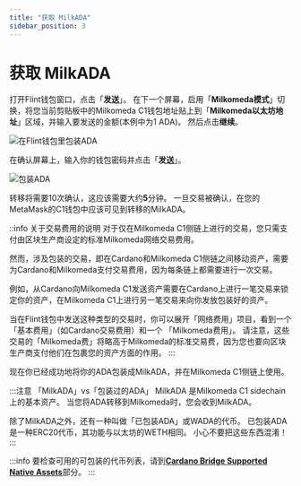 ```yaml
---
title: "获取 MilkADA"
sidebar_position: 3
---
```


# 获取 MilkADA

打开Flint钱包窗口，点击「**发送**」。 在下一个屏幕，启用「**Milkomeda模式**」切换，将您当前剪贴板中的Milkomeda C1钱包地址贴上到「**Milkomeda以太坊地址**」区域，并输入要发送的金额(本例中为1 ADA)。 然后点击**继续**。

![在Flint钱包里包装ADA](/img/wrapping-send-flint.png)

在确认屏幕上，输入你的钱包密码并点击「**发送**」。

![包装ADA](/img/wrapping-ada-send.png)

转移将需要10次确认，这应该需要大约**5**分钟。 一旦交易被确认，在您的MetaMask的C1钱包中应该可见到转移的MilkADA。

::info 关于交易费用的说明 对于仅在Milkomeda C1侧链上进行的交易，您只需支付由区块生产商设定的标准Milkomeda网络交易费用。

然而，涉及包装的交易，即在Cardano和Milkomeda C1侧链之间移动资产，需要为Cardano和Milkomeda支付交易费用，因为每条链上都需要进行一次交易。

例如，从Cardano向Milkomeda C1发送资产需要在Cardano上进行一笔交易来锁定你的资产，在Milkomeda C1上进行另一笔交易来向你发放包装好的资产。

当在Flint钱包中发送这种类型的交易时，你可以展开「网络费用」项目，看到一个 「基本费用」（如Cardano交易费用）和一个 「Milkomeda费用」。 请注意，这些交易的「Milkomeda费」将略高于Milkomeda的标准交易费，因为您也要向区块生产商支付他们在包裹您的资产方面的作用。 :::

现在你已经成功地将你的ADA包装成MilkADA，并在Milkomeda C1侧链上使用。

:::注意 「MilkADA」vs「包装过的ADA」 MilkADA 是Milkomeda C1 sidechain上的基本资产。 当您将ADA转移到Milkomeda时，您会收到MilkADA。

除了MilkADA之外，还有一种叫做「已包装ADA」或WADA的代币。 已包装ADA是一种ERC20代币，其功能与以太坊的WETH相同。 小心不要把这些东西混淆！ :::

:::info 要检查可用的可包装的代币列表，请到[**Cardano Bridge Supported Native Assets**](./cardano-bridge-supported-native-assets)部分。 :::
